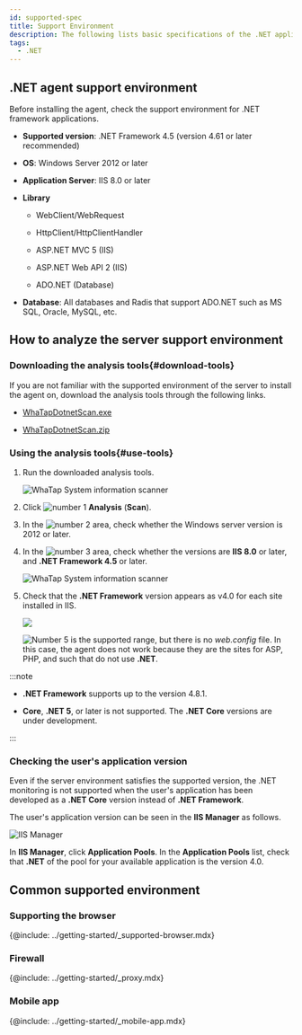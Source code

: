 ```yaml
---
id: supported-spec
title: Support Environment
description: The following lists basic specifications of the .NET application server on which the WhaTap monitoring service operates.
tags:
  - .NET
---
```


## .NET agent support environment

Before installing the agent, check the support environment for .NET framework applications.

- **Supported version**: .NET Framework 4.5 (version 4.61 or later recommended)

- **OS**: Windows Server 2012 or later

- **Application Server**: IIS 8.0 or later

- **Library**

  - WebClient/WebRequest

  - HttpClient/HttpClientHandler

  - ASP.NET MVC 5 (IIS)

  - ASP.NET Web API 2 (IIS)

  - ADO.NET (Database)

- **Database**: All databases and Radis that support ADO.NET such as MS SQL, Oracle, MySQL, etc.

## How to analyze the server support environment

### Downloading the analysis tools{#download-tools}

If you are not familiar with the supported environment of the server to install the agent on, download the analysis tools through the following links.

- [WhaTapDotnetScan.exe](https://repo.whatap.io/windows/WhaTapDotnetScan.exe)

- [WhaTapDotnetScan.zip](https://repo.whatap.io/windows/WhaTapDotnetScan.zip)

### Using the analysis tools{#use-tools}

1. Run the downloaded analysis tools.

   ![WhaTap System information scanner](/img/apm-dotnet-analystic-env-01.png)

2. Click ![number 1](/img/number-01.png) **Analysis** (**Scan**).

3. In the ![number 2](/img/number-02.png) area, check whether the Windows server version is 2012 or later.

4. In the ![number 3](/img/number-03.png) area, check whether the versions are **IIS 8.0** or later, and **.NET Framework 4.5** or later.

   ![WhaTap System information scanner](/img/apm-dotnet-analystic-env-02.png)

5. Check that the **.NET Framework** version appears as v4.0 for each site installed in IIS.

   ![](/img/apm-dotnet-analystic-env-03.png)

   ![Number 5](/img/number-05.png) is the supported range, but there is no _web.config_ file. In this case, the agent does not work because they are the sites for ASP, PHP, and such that do not use **.NET**.

:::note

- **.NET Framework** supports up to the version 4.8.1.

- **Core**, **.NET 5**, or later is not supported. The **.NET Core** versions are under development.

:::

### Checking the user's application version

Even if the server environment satisfies the supported version, the .NET monitoring is not supported when the user's application has been developed as a **.NET Core** version instead of **.NET Framework**.

The user's application version can be seen in the **IIS Manager** as follows.

![IIS Manager](/img/apm-dotnet-application-pool.png)

In **IIS Manager**, click **Application Pools**. In the **Application Pools** list, check that **.NET** of the pool for your available application is the version 4.0.

## Common supported environment

### Supporting the browser

{@include: ../getting-started/_supported-browser.mdx}

### Firewall

{@include: ../getting-started/_proxy.mdx} 

### Mobile app

{@include: ../getting-started/_mobile-app.mdx}  
